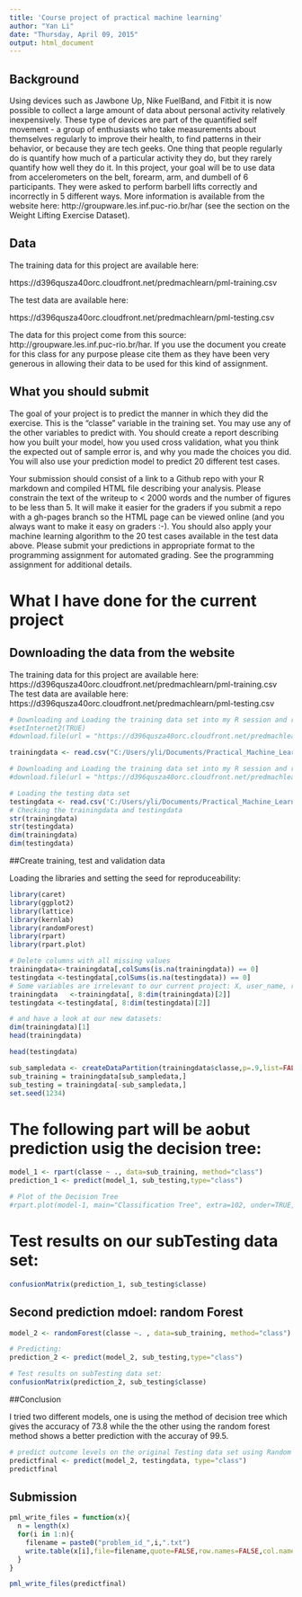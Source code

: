 ```yaml
---
title: 'Course project of practical machine learning'
author: "Yan Li"
date: "Thursday, April 09, 2015"
output: html_document
---
```



## Background

Using devices such as Jawbone Up, Nike FuelBand, and Fitbit it is now possible to collect a large amount of data about personal activity relatively inexpensively. These type of devices are part of the quantified self movement - a group of enthusiasts who take measurements about themselves regularly to improve their health, to find patterns in their behavior, or because they are tech geeks. One thing that people regularly do is quantify how much of a particular activity they do, but they rarely quantify how well they do it. In this project, your goal will be to use data from accelerometers on the belt, forearm, arm, and dumbell of 6 participants. They were asked to perform barbell lifts correctly and incorrectly in 5 different ways. More information is available from the website here: http://groupware.les.inf.puc-rio.br/har (see the section on the Weight Lifting Exercise Dataset). 

## Data

The training data for this project are available here:

https://d396qusza40orc.cloudfront.net/predmachlearn/pml-training.csv

The test data are available here:

https://d396qusza40orc.cloudfront.net/predmachlearn/pml-testing.csv

The data for this project come from this source: http://groupware.les.inf.puc-rio.br/har. If you use the document you create for this class for any purpose please cite them as they have been very generous in allowing their data to be used for this kind of assignment. 

## What you should submit

The goal of your project is to predict the manner in which they did the exercise. This is the "classe" variable in the training set. You may use any of the other variables to predict with. You should create a report describing how you built your model, how you used cross validation, what you think the expected out of sample error is, and why you made the choices you did. You will also use your prediction model to predict 20 different test cases.

Your submission should consist of a link to a Github repo with your R markdown and compiled HTML file describing your analysis. Please constrain the text of the writeup to < 2000 words and the number of figures to be less than 5. It will make it easier for the graders if you submit a repo with a gh-pages branch so the HTML page can be viewed online (and you always want to make it easy on graders :-).
You should also apply your machine learning algorithm to the 20 test cases available in the test data above. Please submit your predictions in appropriate format to the programming assignment for automated grading. See the programming assignment for additional details.

# What I have done for the current project

## Downloading the data from the website
The training data for this project are available here:
https://d396qusza40orc.cloudfront.net/predmachlearn/pml-training.csv
The test data are available here:
https://d396qusza40orc.cloudfront.net/predmachlearn/pml-testing.csv
```r
# Downloading and Loading the training data set into my R session and replacing all missing with "NA"
#setInternet2(TRUE)
#download.file(url = "https://d396qusza40orc.cloudfront.net/predmachlearn/pml-training.csv", destfile = "pml-training.csv")

trainingdata <- read.csv("C:/Users/yli/Documents/Practical_Machine_Learning/pml-training.csv", na.strings=c("NA","#DIV/0!", ""))

# Downloading and Loading the training data set into my R session and replacing all missing with "NA"
#download.file(url = "https://d396qusza40orc.cloudfront.net/predmachlearn/pml-testing.csv", destfile = "pml-testing.csv")

# Loading the testing data set 
testingdata <- read.csv('C:/Users/yli/Documents/Practical_Machine_Learning/pml-testing.csv', na.strings=c("NA","#DIV/0!", ""))
# Checking the trainingdata and testingdata
str(trainingdata)
str(testingdata)
dim(trainingdata)
dim(testingdata)
```

##Create training, test and validation data

Loading the libraries and setting the seed for reproduceability:
 
 
```r
library(caret)
library(ggplot2)
library(lattice)
library(kernlab)
library(randomForest)
library(rpart)
library(rpart.plot)
```
```r
# Delete columns with all missing values
trainingdata<-trainingdata[,colSums(is.na(trainingdata)) == 0]
testingdata <-testingdata[,colSums(is.na(testingdata)) == 0]
# Some variables are irrelevant to our current project: X, user_name, raw_timestamp_part_1, raw_timestamp_part_,2 cvtd_timestamp, new_window, and  num_window (columns 1 to 7). We can delete these variables.
trainingdata   <-trainingdata[, 8:dim(trainingdata)[2]]
testingdata <-testingdata[, 8:dim(testingdata)[2]]

# and have a look at our new datasets:
dim(trainingdata)[1]
head(trainingdata)

head(testingdata)
```
```r
sub_sampledata <- createDataPartition(trainingdata$classe,p=.9,list=FALSE)
sub_training = trainingdata[sub_sampledata,]
sub_testing = trainingdata[-sub_sampledata,]
set.seed(1234)

```

# The following part will be aobut prediction usig the decision tree:
```r
model_1 <- rpart(classe ~ ., data=sub_training, method="class")
prediction_1 <- predict(model_1, sub_testing,type="class")

# Plot of the Decision Tree
#rpart.plot(model-1, main="Classification Tree", extra=102, under=TRUE, faclen=0)
```

# Test results on our subTesting data set:
```r
confusionMatrix(prediction_1, sub_testing$classe)
```
## Second prediction mdoel: random Forest
```r
model_2 <- randomForest(classe ~. , data=sub_training, method="class")

# Predicting:
prediction_2 <- predict(model_2, sub_testing,type="class")

# Test results on subTesting data set:
confusionMatrix(prediction_2, sub_testing$classe)
```

##Conclusion

I tried two different models, one is using the method of decision tree which gives the accuracy of 73.8 while the the other using the random forest method shows a better prediction with the accuray of 99.5.  

```r
# predict outcome levels on the original Testing data set using Random Forest algorithm
predictfinal <- predict(model_2, testingdata, type="class")
predictfinal
```

## Submission 
```r
pml_write_files = function(x){
  n = length(x)
  for(i in 1:n){
    filename = paste0("problem_id_",i,".txt")
    write.table(x[i],file=filename,quote=FALSE,row.names=FALSE,col.names=FALSE)
  }
}

pml_write_files(predictfinal) 
```

